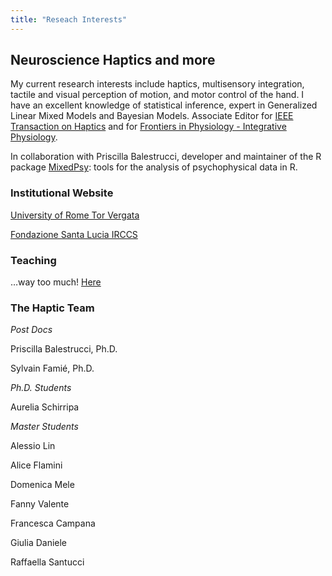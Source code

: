 ```yaml
---
title: "Reseach Interests"
---
```


## Neuroscience Haptics and more {.tabset .tabset-fade .tabset-pills}

My current research interests include haptics, multisensory integration, tactile and visual perception of motion, and motor control of the hand. I have an excellent knowledge of statistical inference, expert in Generalized Linear Mixed Models and Bayesian Models. Associate Editor for [IEEE Transaction on Haptics](https://www.ieee-ras.org/publications/toh/editorial-board) and for [Frontiers in Physiology - Integrative Physiology](https://www.frontiersin.org/journals/physiology/editors). 

In collaboration with Priscilla Balestrucci, developer and maintainer of the R package [MixedPsy](https://cran.r-project.org/web/packages/MixedPsy/index.html): tools for the analysis of psychophysical data in R.

### Institutional Website

[University of Rome Tor Vergata](https://directory.uniroma2.it/index.php/chart/dettagliDocente/14662)

[Fondazione Santa Lucia IRCCS](https://www.hsantalucia.it/)

### Teaching

...way too much! [Here](https://didattica.uniroma2.it/docenti/curriculum_vitae/14662-Alessandro-Moscatelli)

### The Haptic Team

_Post Docs_

Priscilla Balestrucci, Ph.D.

Sylvain Famié, Ph.D.

_Ph.D. Students_

Aurelia Schirripa

_Master Students_

Alessio Lin

Alice Flamini

Domenica Mele

Fanny Valente

Francesca Campana

Giulia Daniele

Raffaella Santucci
